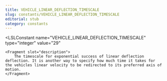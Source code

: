 ```yaml
---
title: VEHICLE_LINEAR_DEFLECTION_TIMESCALE
slug: constants/VEHICLE_LINEAR_DEFLECTION_TIMESCALE
editorial: stub
category: constants
---
```


<LSLConstant
	name="VEHICLE_LINEAR_DEFLECTION_TIMESCALE"
	type="integer"
	value="29"
>
	<Fragment slot="description">
		The timescale for exponential success of linear deflection deflection. It is another way to specify how much time it takes for the vehicles linear velocity to be redirected to its preferred axis of motion.
	</Fragment>
</LSLConstant>
